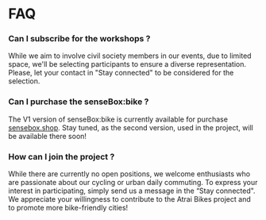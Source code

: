 # FAQ

### Can I subscribe for the workshops ?
While we aim to involve civil society members in our events, due to limited space, we'll be selecting participants to ensure a diverse representation. Please, let your contact in "Stay connected" to be considered for the selection.

### Can I purchase the senseBox:bike ?
The V1 version of senseBox:bike is currently available for purchase [sensebox.shop](https://sensebox.shop). Stay tuned, as the second version, used in the project, will be available there soon!

### How can I join the project ?
While there are currently no open positions, we welcome enthusiasts who are passionate about our cycling or urban daily commuting. To express your interest in participating, simply send us a message in the “Stay connected". We appreciate your willingness to contribute to the Atrai Bikes project and to promote more bike-friendly cities!
